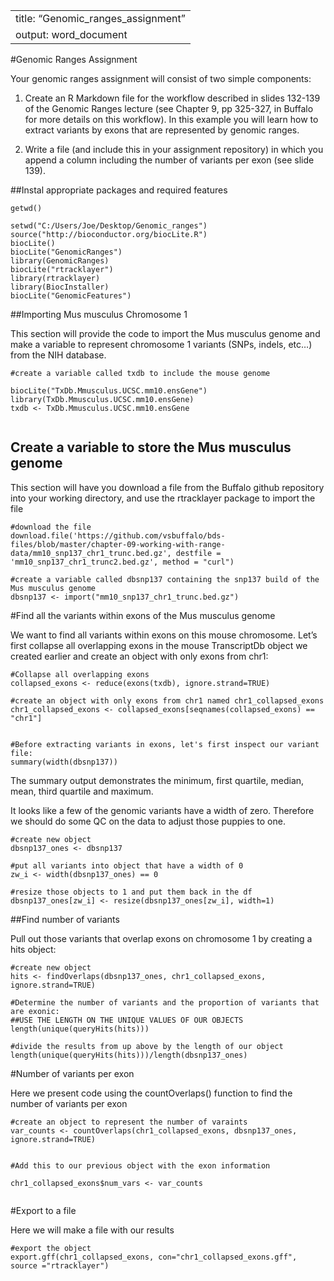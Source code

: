 ---
title: "Genomic_ranges_assignment"
output: word_document
--

#Genomic Ranges Assignment

Your genomic ranges assignment will consist of two simple components:

1. Create an R Markdown file for the workflow described in slides 132-139 of the Genomic Ranges lecture (see Chapter 9, pp 325-327, in Buffalo for more details on this workflow). In this example you will learn how to extract variants by exons that are represented by genomic ranges.

2. Write a file (and include this in your assignment repository) in which you append a column including the number of variants per exon (see slide 139).


##Instal appropriate packages and required features

```{Joe Code}

getwd()

setwd("C:/Users/Joe/Desktop/Genomic_ranges")
source("http://bioconductor.org/biocLite.R")
biocLite()
biocLite("GenomicRanges")
library(GenomicRanges)
biocLite("rtracklayer")
library(rtracklayer)
library(BiocInstaller)
biocLite("GenomicFeatures")

```

##Importing Mus musculus Chromosome 1 

This section will provide the code to import the Mus musculus genome and make a variable to represent chromosome 1 variants (SNPs, indels, etc...) from the NIH database. 

```{ }
#create a variable called txdb to include the mouse genome

biocLite("TxDb.Mmusculus.UCSC.mm10.ensGene")
library(TxDb.Mmusculus.UCSC.mm10.ensGene)
txdb <- TxDb.Mmusculus.UCSC.mm10.ensGene


```

## Create a variable to store the Mus musculus genome 

This section will have you download a file from the Buffalo github repository into your working directory, and use the rtracklayer package to import the file

```{}
#download the file
download.file('https://github.com/vsbuffalo/bds-files/blob/master/chapter-09-working-with-range-data/mm10_snp137_chr1_trunc.bed.gz', destfile = 'mm10_snp137_chr1_trunc2.bed.gz', method = "curl")

#create a variable called dbsnp137 containing the snp137 build of the Mus musculus genome 
dbsnp137 <- import("mm10_snp137_chr1_trunc.bed.gz")

```

#Find all the variants within exons of the Mus musculus genome 

We want to find all variants within exons on this mouse chromosome. Let's first collapse all overlapping exons in the mouse TranscriptDb object we created earlier and create an object with only exons from chr1:


```{ }
#Collapse all overlapping exons
collapsed_exons <- reduce(exons(txdb), ignore.strand=TRUE)

#create an object with only exons from chr1 named chr1_collapsed_exons
chr1_collapsed_exons <- collapsed_exons[seqnames(collapsed_exons) == "chr1"]


#Before extracting variants in exons, let's first inspect our variant file:
summary(width(dbsnp137))

```

The summary output demonstrates the minimum, first quartile, median, mean, third quartile and  maximum. 

It looks like a few of the genomic variants have a width of zero.
Therefore we should do some QC on the data to adjust those puppies to one.

```{}
#create new object 
dbsnp137_ones <- dbsnp137

#put all variants into object that have a width of 0
zw_i <- width(dbsnp137_ones) == 0

#resize those objects to 1 and put them back in the df
dbsnp137_ones[zw_i] <- resize(dbsnp137_ones[zw_i], width=1)

```


##Find number of variants

Pull out those variants that overlap exons on chromosome 1 by creating a hits object:

```{ }
#create new object
hits <- findOverlaps(dbsnp137_ones, chr1_collapsed_exons, ignore.strand=TRUE)

#Determine the number of variants and the proportion of variants that are exonic:
##USE THE LENGTH ON THE UNIQUE VALUES OF OUR OBJECTS
length(unique(queryHits(hits)))

#divide the results from up above by the length of our object
length(unique(queryHits(hits)))/length(dbsnp137_ones)

```


#Number of variants per exon

Here we present code using the countOverlaps() function to find the number of variants per exon 


```{ }
#create an object to represent the number of varaints
var_counts <- countOverlaps(chr1_collapsed_exons, dbsnp137_ones, ignore.strand=TRUE)


#Add this to our previous object with the exon information

chr1_collapsed_exons$num_vars <- var_counts


```


#Export to a file

Here we will make a file with our results
```{}
#export the object
export.gff(chr1_collapsed_exons, con="chr1_collapsed_exons.gff", source ="rtracklayer")

```